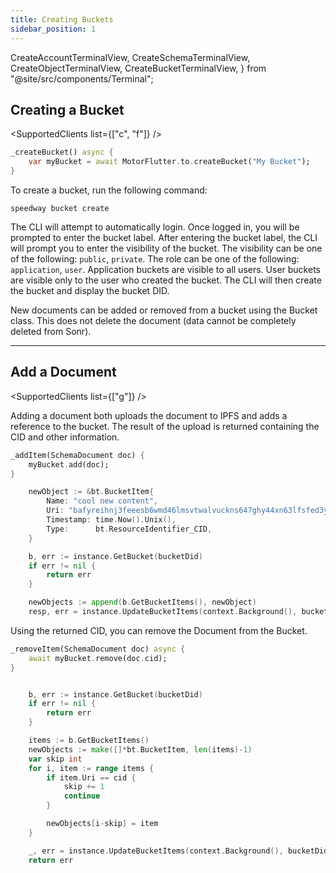 ```yaml
---
title: Creating Buckets
sidebar_position: 1
---
```


  CreateAccountTerminalView,
  CreateSchemaTerminalView,
  CreateObjectTerminalView,
  CreateBucketTerminalView,
} from "@site/src/components/Terminal";

## Creating a Bucket

<SupportedClients list={["c", "f"]} />
<Tabs groupId="platform">
  <TabItem value="flutter" label="🐦 Flutter">

```dart
_createBucket() async {
	var myBucket = await MotorFlutter.to.createBucket("My Bucket");
}
```

  </TabItem>
  <TabItem value="go" label="🖥 CLI">

To create a bucket, run the following command:

```
speedway bucket create
```

<div style={{ maxWidth: 600, marginBottom: 16 }}>
  <CreateBucketTerminalView />
</div>

The CLI will attempt to automatically login. Once logged in, you will be prompted to enter the bucket label. After entering the bucket label, the CLI will prompt you to enter the visibility of the bucket. The visibility can be one of the following: `public`, `private`. The role can be one of the following: `application`, `user`. Application buckets are visible to all users. User buckets are visible only to the user who created the bucket. The CLI will then create the bucket and display the bucket DID.

  </TabItem>
</Tabs>

<APIButton href="/api/bucket" label="Bucket API" type="info" />

New documents can be added or removed from a bucket using the Bucket class. This does not delete the document (data cannot be completely deleted from Sonr).

---

## Add a Document

<SupportedClients list={["g"]} />

Adding a document both uploads the document to IPFS and adds a reference to the bucket. The result of the upload is returned containing the CID and other information.

<Tabs groupId="platform">
  <TabItem value="flutter" label="🐦 Flutter">

```dart
_addItem(SchemaDocument doc) {
	myBucket.add(doc);
}
```

  </TabItem>
  <TabItem value="go" label="🐹 Go">

```go
	newObject := &bt.BucketItem{
		Name: "cool new content",
		Uri: "bafyreihnj3feeesb6wmd46lmsvtwalvuckns647ghy44xn63lfsfed3ydm",
		Timestamp: time.Now().Unix(),
		Type:      bt.ResourceIdentifier_CID,
	}

	b, err := instance.GetBucket(bucketDid)
	if err != nil {
		return err
	}

	newObjects := append(b.GetBucketItems(), newObject)
	resp, err = instance.UpdateBucketItems(context.Background(), bucketDid, newObjects)

```

  </TabItem>
</Tabs>

Using the returned CID, you can remove the Document from the Bucket.

<Tabs groupId="platform">
  <TabItem value="flutter" label="🐦 Flutter">

```dart
_removeItem(SchemaDocument doc) async {
	await myBucket.remove(doc.cid);
}
```

  </TabItem>
  <TabItem value="go" label="🐹 Go">

```go

	b, err := instance.GetBucket(bucketDid)
	if err != nil {
		return err
	}

	items := b.GetBucketItems()
	newObjects := make([]*bt.BucketItem, len(items)-1)
	var skip int
	for i, item := range items {
		if item.Uri == cid {
			skip += 1
			continue
		}

		newObjects[i-skip] = item
	}

	_, err = instance.UpdateBucketItems(context.Background(), bucketDid, newObjects)
	return err
```

  </TabItem>
</Tabs>

